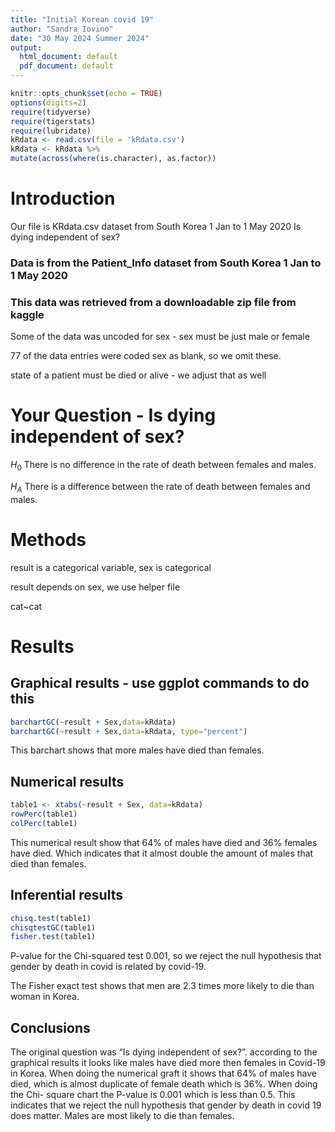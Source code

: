 ```yaml
---
title: "Initial Korean covid 19"
author: "Sandra Iovino"
date: "30 May 2024 Summer 2024"
output:
  html_document: default
  pdf_document: default
---
```


```r
knitr::opts_chunk$set(echo = TRUE)
options(digits=2)
require(tidyverse)
require(tigerstats)
require(lubridate)
kRdata <- read.csv(file = 'kRdata.csv')
kRdata <- kRdata %>%
mutate(across(where(is.character), as.factor))

```

# Introduction 

Our file is KRdata.csv 
dataset from South Korea 1 Jan to 1 May 2020 
Is dying independent of sex?





### Data is from the Patient_Info dataset from South Korea 1 Jan to 1 May 2020  
### This data was retrieved from a downloadable zip file from kaggle  

 Some of the data was uncoded for sex - sex must be just male or female
   
77 of the data entries were coded sex  as blank, so we omit these.  
  
state of a patient must be died or alive - we adjust that as well  

  
# Your Question - Is dying independent of sex?  

$H_0$ There is no difference in the rate of death between females and males.   


$H_A$ There is a difference between the rate of death between females and males.  


# Methods     
  
result is a categorical variable, sex is categorical  
   
result depends on sex, we use helper file   
  
cat~cat       


# Results 




## Graphical results - use ggplot commands to do this  

```r
barchartGC(~result + Sex,data=kRdata)
barchartGC(~result + Sex,data=kRdata, type="percent")

```

This barchart shows that more males have died than females.    

  





  
## Numerical results

```r
table1 <- xtabs(~result + Sex, data=kRdata)
rowPerc(table1)
colPerc(table1)
```

This numerical result show that 64% of males have died and 36% females have died. Which indicates that it almost double the amount of males that died than females. 


## Inferential results 
```r
chisq.test(table1)
chisqtestGC(table1)
fisher.test(table1)
```

P-value for the Chi-squared test 0.001, so we reject the null hypothesis that gender by death in covid is related by covid-19. 


The Fisher exact test shows that men are 2.3 times more likely to die than woman in Korea. 


## Conclusions

The original question was "Is dying independent of sex?". 
according to the graphical results it looks like males have died more then females in Covid-19 in Korea.
When doing the numerical graft it shows that 64% of males have died, which is almost duplicate of female death which is 36%. When doing the Chi- square chart the P-value is 0.001 which is less than 0.5. This indicates that we reject the null hypothesis that gender by death in covid 19 does matter. Males are most likely to die than females.  

